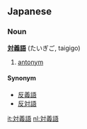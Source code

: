 ==Japanese==
===Noun===
'''[[対]][[義]][[語]]''' (たいぎご, taigigo)

# [[antonym]]

====Synonym====
*[[反義語]]
*[[反対語]]

[[it:対義語]]
[[nl:対義語]]